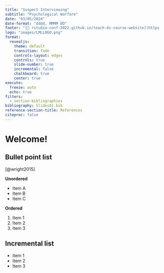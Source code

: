 ```yaml
---
title: "Suspect Interviewing"
subtitle: "Psychological Warfare"
date: "03/05/2024"
date-format: "dddd, MMMM DD"
footer: "[🔗 rstudio-conf-2022.github.io/teach-ds-course-website](https://rstudio-conf-2022.github.io/teach-ds-course-website)"
logo: "images/LMLLOGO.png"
format: 
  revealjs:
    theme: default
    transition: fade
    controls-layout: edges
    controls: true
    slide-number: true
    incremental: false 
    chalkboard: true
    center: true
execute:
  freeze: auto
  echo: true
filters:
  - section-bibliographies
bibliography: Slides01.bib
reference-section-title: References
citeproc: false
---
```


# Welcome!

## Bullet point list

[@wright2015]

**Unordered**

-   Item A
-   Item B
-   Item C

**Ordered**

1.  Item 1
2.  Item 2
3.  Item 3

## Incremental list

::: incremental
-   Item 1
-   Item 2
-   Item 3
:::

## 
